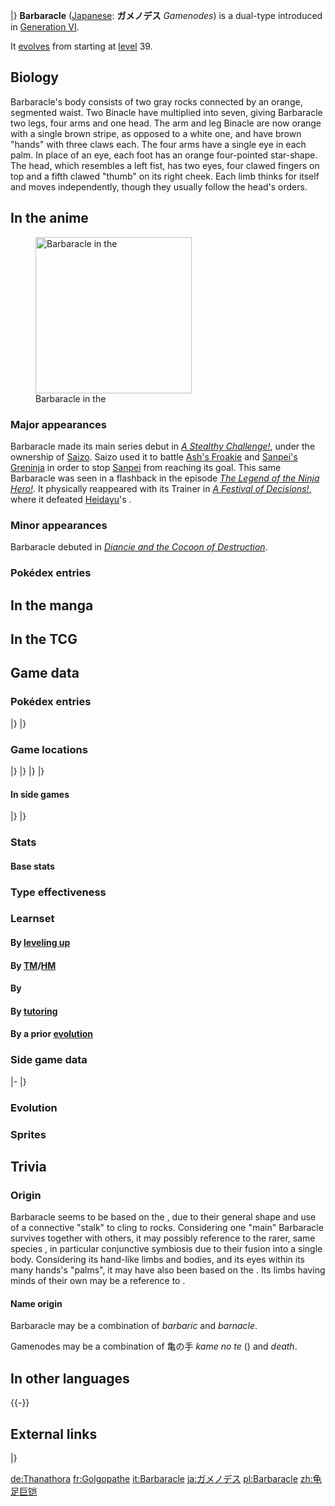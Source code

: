 {{PokémonPrevNext/Head|type=Rock|type2=Water}}
{{PokémonPrevNext/Pokémon|type=Rock|prevnum=688|prev=Binacle|nextnum=690|next=Skrelp}}
|}
{{Pokémon Infobox
|name=Barbaracle
|jname=ガメノデス
|jtranslit=Gamenodesu
|tmname=Gamenodes
|image=689Barbaracle.png
|category=Collective
|typebox=1
|type1=Rock
|type2=Water
|abilityn=d
|ability1=Sniper
|ability2=Tough Claws
|abilityd=Pickpocket
|ndex=689
|karea=Coastal
|kdex=022
|height-ftin=4'03"
|height-m=1.3
|weight-lbs=211.6	
|weight-kg=96.0
|egggroupn=1
|egggroup1=Water 3
|gendercode=127
|eggcycles=20
|evtotal=2
|evat=2
|expyield=175
|lv100exp=1,000,000
|color=Brown
|catchrate=45
|body=11
|pokefordex=barbaracle
|generation=6
|friendship=70
}}
'''Barbaracle''' ([[List of Japanese Pokémon names|Japanese]]: '''ガメノデス''' ''Gamenodes'') is a dual-type {{2t|Rock|Water}} {{OBP|Pokémon|species}} introduced in [[Generation VI]].

It [[evolution|evolves]] from {{p|Binacle}} starting at [[level]] 39.

==Biology==
Barbaracle's body consists of two gray rocks connected by an orange, segmented waist. Two Binacle have multiplied into seven, giving Barbaracle two legs, four arms and one head. The arm and leg Binacle are now orange with a single brown stripe, as opposed to a white one, and have brown "hands" with three claws each. The four arms have a single eye in each palm. In place of an eye, each foot has an orange four-pointed star-shape. The head, which resembles a left fist, has two eyes, four clawed fingers on top and a fifth clawed "thumb" on its right cheek. Each limb thinks for itself and moves independently, though they usually follow the head's orders.

==In the anime==
[[File:Saizo Barbaracle.png|thumb|left|250px|Barbaracle in the {{pkmn|anime}}]]
===Major appearances===
Barbaracle made its main series debut in ''[[XY052|A Stealthy Challenge!]]'', under the ownership of [[Saizo]]. Saizo used it to battle [[Ash's Froakie]] and [[Sanpei's Greninja]] in order to stop [[Sanpei]] from reaching its goal. This same Barbaracle was seen in a flashback in the episode ''[[XY099|The Legend of the Ninja Hero!]]''. It physically reappeared with its Trainer in ''[[XY100|A Festival of Decisions!]]'', where it defeated [[Heidayu]]'s {{p|Bisharp}}.

===Minor appearances===
Barbaracle debuted in ''[[M17|Diancie and the Cocoon of Destruction]]''.

===Pokédex entries===
{{Animedexheader|Kalos}}
{{Animedexbody|XY052|Barbaracle|Ash's Pokédex|Barbaracle, the Collective Pokémon. Barbaracle's limbs can move independently on each other, but they usually follow the head's commands.}}
{{Animedexfooter/Pokémon|''XY''|Kalos}}

==In the manga==

==In the TCG==
{{main|Barbaracle (TCG)}}

==Game data==
===Pokédex entries===
{{Dex/Header|type=rock|type2=water}}
{{Dex/NA|gen=VI}}
{{Dex/Gen|gen=VI}}
{{Dex/Entry1|v=X|t=FFF|entry=When they evolve, two {{p|Binacle}} multiply into seven. They fight with the power of seven Binacle.}}
{{Dex/Entry1|v=Y|entry=Barbaracle's legs and hands have minds of their own, and they will move independently. But they usually follow the head's orders.}}
{{Dex/Entry1|v=Omega Ruby|t=FFF|entry=When they evolve, two {{p|Binacle}} multiply into seven. They fight with the power of seven Binacle.}}
{{Dex/Entry1|v=Alpha Sapphire|t=FFF|entry=Barbaracle's legs and hands have minds of their own, and they will move independently. But they usually follow the head's orders.}}
|}
|}
{{Dex/Footer}}

===Game locations===
{{Availability/Header|type=rock|type2=water}}
{{Availability/NA|gen=VI}}
{{Availability/Gen|gen=VI}}
{{Availability/Entry2|v=X|v2=Y|t=FFF|area=[[Friend Safari]] ([[Friend Safari#Rock-type Safari|Rock]])}}
{{Availability/Entry2||v=Omega Ruby|v2=Alpha Sapphire||t=FFF|t2=FFF|area=[[Evolution|Evolve]] {{p|Binacle}}}}
|}
|}
{{Availability/Gen|gen=VII}}
{{Availability/Entry2/None|v=Sun|v2=Moon|area=[[Trade]]}}
{{Availability/Entry2|v=Ultra Sun|v2=Ultra Moon|area=[[Ultra Space Wilds]] ({{DL|Ultra Space Wilds|Water World}})}}
|}
|}
{{Availability/Footer}}

====In side games====
{{Availability/Header|type=Rock|type2=Water}}
{{Availability/NA|gen=VI}}
{{Availability/Gen|gen=VI}}
{{Availability/Entry1|1|v=Battle Trozei|color={{defense color}}|area=[[Blade-and-Shield Path#Stage 4|Blade-and-Shield Path: Stage 4]]}}
{{Availability/Entry1|1|v=Shuffle|color={{beauty color}}|area=[[Violeta Palace|Violeta Palace: Stage 366]]}}
{{Availability/Entry1|1|v=Rumble World|color={{fire color}}|area=[[Legend Terrain#Mineral Crust Hollow|Legend Terrain: Mineral Crust Hollow]] <small>(All Areas, Entrance Boss)</small>}}
|}
|}
{{Availability/Footer}}

===Stats===
====Base stats====
{{BaseStats
|type=Rock
|type2=Water
|HP=     72
|Attack= 105
|Defense=115
|SpAtk=  54
|SpDef=  86
|Speed=  68}}

===Type effectiveness===
{{TypeEffectiveness
|type1=rock
|type2=water
|Normal=   50
|Flying=   50
|Fighting=200
|Ground=  200
|Rock=    100
|Bug=     100
|Poison=   50
|Ghost=   100
|Steel=   100
|Fire=     25
|Water=   100
|Grass=   400
|Electric=200
|Psychic= 100
|Ice=      50
|Dragon=  100
|Dark=    100
|Fairy=100}}

===Learnset===
====By [[Level|leveling up]]====
{{learnlist/levelh/7|Barbaracle|Rock|Water|6}}
{{learnlist/level7|1|Skull Bash|Normal|Physical|130|100|10}}
{{learnlist/level7|1|Stone Edge|Rock|Physical|100|80|5||'''}}
{{learnlist/level7|1|Shell Smash|Normal|Status|&mdash;|&mdash;|15}}
{{learnlist/level7|1|Scratch|Normal|Physical|40|100|35}}
{{learnlist/level7|1|Sand Attack|Ground|Status|&mdash;|100|15}}
{{learnlist/level7|1|Water Gun|Water|Special|40|100|25||'''}}
{{learnlist/level7|4|Water Gun|Water|Special|40|100|25||'''}}
{{learnlist/level7|7|Withdraw|Water|Status|&mdash;|&mdash;|40}}
{{learnlist/level7|10|Fury Swipes|Normal|Physical|18|80|15}}
{{learnlist/level7|13|Slash|Normal|Physical|70|100|20}}
{{learnlist/level7|18|Mud-Slap|Ground|Special|20|100|10}}
{{learnlist/level7|20|Clamp|Water|Physical|35|85|15||'''}}
{{learnlist/level7|24|Rock Polish|Rock|Status|&mdash;|&mdash;|20}}
{{learnlist/level7|28|Ancient Power|Rock|Special|60|100|5||'''}}
{{learnlist/level7|32|Hone Claws|Dark|Status|&mdash;|&mdash;|15}}
{{learnlist/level7|37|Fury Cutter|Bug|Physical|40|95|20}}
{{learnlist/level7|44|Night Slash|Dark|Physical|70|100|15}}
{{learnlist/level7|48|Razor Shell|Water|Physical|75|95|10||'''}}
{{learnlist/level7|55|Cross Chop|Fighting|Physical|100|80|5}}
{{learnlist/level7|60|Stone Edge|Rock|Physical|100|80|5||'''}}
{{learnlist/level7|65|Skull Bash|Normal|Physical|130|100|10}}
{{learnlist/levelf/7|Barbaracle|Rock|Water|6}}

====By [[TM]]/[[HM]]====
{{learnlist/tmh/7|Barbaracle|Rock|Water|6}}
{{learnlist/tm7|TM02|Dragon Claw|Dragon|Physical|80|100|15}}
{{learnlist/tm7|TM06|Toxic|Poison|Status|&mdash;|90|10}}
{{learnlist/tm7|TM08|Bulk Up|Fighting|Status|&mdash;|&mdash;|20}}
{{learnlist/tm7|TM10|Hidden Power|Normal|Special|60|100|15}}
{{learnlist/tm7|TM12|Taunt|Dark|Status|&mdash;|100|20}}
{{learnlist/tm7|TM13|Ice Beam|Ice|Special|90|100|10}}
{{learnlist/tm7|TM14|Blizzard|Ice|Special|110|70|5}}
{{learnlist/tm7|TM15|Hyper Beam|Normal|Special|150|90|5}}
{{learnlist/tm7|TM17|Protect|Normal|Status|&mdash;|&mdash;|10}}
{{learnlist/tm7|TM18|Rain Dance|Water|Status|&mdash;|&mdash;|5}}
{{learnlist/tm7|TM20|Safeguard|Normal|Status|&mdash;|&mdash;|25}}
{{learnlist/tm7|TM21|Frustration|Normal|Physical|&mdash;|100|20}}
{{learnlist/tm7|TM23|Smack Down|Rock|Physical|50|100|15||'''}}
{{learnlist/tm7|TM26|Earthquake|Ground|Physical|100|100|10}}
{{learnlist/tm7|TM27|Return|Normal|Physical|&mdash;|100|20}}
{{learnlist/tm7|TM31|Brick Break|Fighting|Physical|75|100|15}}
{{learnlist/tm7|TM32|Double Team|Normal|Status|&mdash;|&mdash;|15}}
{{learnlist/tm7|TM34|Sludge Wave|Poison|Special|95|100|10}}
{{learnlist/tm7|TM36|Sludge Bomb|Poison|Special|90|100|10}}
{{learnlist/tm7|TM37|Sandstorm|Rock|Status|&mdash;|&mdash;|10}}
{{learnlist/tm7|TM39|Rock Tomb|Rock|Physical|60|95|15||'''}}
{{learnlist/tm7|TM40|Aerial Ace|Flying|Physical|60|&mdash;|20}}
{{learnlist/tm7|TM41|Torment|Dark|Status|&mdash;|100|15}}
{{learnlist/tm7|TM42|Facade|Normal|Physical|70|100|20}}
{{learnlist/tm7|TM44|Rest|Psychic|Status|&mdash;|&mdash;|10}}
{{learnlist/tm7|TM45|Attract|Normal|Status|&mdash;|100|15}}
{{learnlist/tm7|TM46|Thief|Dark|Physical|60|100|25}}
{{learnlist/tm7|TM48|Round|Normal|Special|60|100|15}}
{{learnlist/tm7|TM52|Focus Blast|Fighting|Special|120|70|5}}
{{learnlist/tm7|TM54|False Swipe|Normal|Physical|40|100|40}}
{{learnlist/tm7|TM55|Scald|Water|Special|80|100|15||'''}}
{{learnlist/tm7|TM56|Fling|Dark|Physical|&mdash;|100|10}}
{{learnlist/tm7|TM59|Brutal Swing|Dark|Physical|60|100|20}}
{{learnlist/tm7|TM63|Embargo|Dark|Status|&mdash;|100|15}}
{{learnlist/tm7|TM65|Shadow Claw|Ghost|Physical|70|100|15}}
{{learnlist/tm7|TM66|Payback|Dark|Physical|50|100|10}}
{{learnlist/tm7|TM68|Giga Impact|Normal|Physical|150|90|5}}
{{learnlist/tm7|TM69|Rock Polish|Rock|Status|&mdash;|&mdash;|20}}
{{learnlist/tm7|TM71|Stone Edge|Rock|Physical|100|80|5||'''}}
{{learnlist/tm7|TM75|Swords Dance|Normal|Status|&mdash;|&mdash;|20}}
{{learnlist/tm7|TM78|Bulldoze|Ground|Physical|60|100|20}}
{{learnlist/tm7|TM80|Rock Slide|Rock|Physical|75|90|10||'''}}
{{learnlist/tm7|TM81|X-Scissor|Bug|Physical|80|100|15}}
{{learnlist/tm7|TM83|Infestation|Bug|Special|20|100|20}}
{{learnlist/tm7|TM84|Poison Jab|Poison|Physical|80|100|20}}
{{learnlist/tm7|TM86|Grass Knot|Grass|Special|&mdash;|100|20}}
{{learnlist/tm7|TM87|Swagger|Normal|Status|&mdash;|85|15}}
{{learnlist/tm7|TM88|Sleep Talk|Normal|Status|&mdash;|&mdash;|10}}
{{learnlist/tm7|TM90|Substitute|Normal|Status|&mdash;|&mdash;|10}}
{{learnlist/tm7|TM94|Surf|Water|Special|90|100|15||'''}}
{{learnlist/tm7|TM96|Nature Power|Normal|Status|&mdash;|&mdash;|20}}
{{learnlist/tm7|TM100|Confide|Normal|Status|&mdash;|&mdash;|20}}
{{learnlist/tmf/7|Barbaracle|Rock|Water|6}}

====By {{pkmn|breeding}}====
{{learnlist/breedh/7|Barbaracle|Rock|Water|6}}
{{learnlist/breed7|{{MSP|692|Clauncher}}|Helping Hand|Normal|Status|&mdash;|&mdash;|20|*}}
{{learnlist/breed7|{{MSP|341|Corphish}}|Switcheroo|Dark|Status|&mdash;|100|10|*}}
{{learnlist/breed7|{{MSP|138|Omanyte}}{{MSP|139|Omastar}}|Tickle|Normal|Status|&mdash;|100|20}}
{{learnlist/breed7|{{MSP|692|Clauncher}}{{MSP|693|Clawitzer}}|Water Sport|Water|Status|&mdash;|&mdash;|15}}
{{learnlist/breedf/7|Barbaracle|Rock|Water|6}}

====By [[Move Tutor|tutoring]]====
{{learnlist/tutorh/7|Barbaracle|Rock|Water|6}}
{{learnlist/tutor7|Dual Chop|Dragon|Physical|40|90|15|||no|yes}}
{{learnlist/tutor7|Earth Power|Ground|Special|90|100|10|||no|yes}}
{{learnlist/tutor7|Endeavor|Normal|Physical|—|100|5|||no|yes}}
{{learnlist/tutor7|Helping Hand|Normal|Status|—|—|20|||no|yes}}
{{learnlist/tutor7|Icy Wind|Ice|Special|55|95|15|||no|yes}}
{{learnlist/tutor7|Iron Defense|Steel|Status|—|—|15|||no|yes}}
{{learnlist/tutor7|Laser Focus|Normal|Status|—|—|30|||no|yes}}
{{learnlist/tutor7|Liquidation|Water|Physical|85|100|10||'''|no|yes}}
{{learnlist/tutor7|Low Kick|Fighting|Physical|—|100|20|||no|yes}}
{{learnlist/tutor7|Snore|Normal|Special|50|100|15|||no|yes}}
{{learnlist/tutor7|Stealth Rock|Rock|Status|—|—|20|||no|yes}}
{{learnlist/tutor7|Superpower|Fighting|Physical|120|100|5|||no|yes}}
{{learnlist/tutor7|Water Pulse|Water|Special|60|100|20||'''|no|yes}}
{{learnlist/tutorf/7|Barbaracle|Rock|Water|6}}

====By a prior [[evolution]]====
{{learnlist/prevoh/7|Barbaracle|Rock|Water|6}}
{{learnlist/prevo7null}}
{{learnlist/prevof/7|Barbaracle|Rock|Water|6}}

===Side game data===
{{Spindata/Head|type=Rock|type2=Water}}
{{Template:Spindata/Battle Trozei|col=6|type=Rock|ndex=689
|power=2
}}
|-
{{Spindata/Shuffle|col=6|type=Rock|ndex=689|num=516
|min=70
|max=110
|raisemaxlevel=5
|skill=Crowd Control
|skilldesc=Increases damage when there are more Barbaracle in the puzzle area.
}}
|}

===Evolution===
{{Evobox-2
|type1=Rock
|type2=water
|pictype=art
|no1=688
|name1=Binacle
|type1-1=Rock
|type2-1=Water
|evo1={{bag|Rare Candy}}<br>{{color2|000|Level|Level 39}}
|no2=689
|name2=Barbaracle
|type1-2=Rock
|type2-2=Water}}

===Sprites===
{{Spritebox/Header|type=rock|type2=water}}
{{Spritebox/NA|gen=VI}}
{{Spritebox/6|ndex=689}}
{{Spritebox/7|ndex=689}}
{{Spritebox/Footer|689|Barbaracle}}

==Trivia==
===Origin===
Barbaracle seems to be based on the {{wp|goose barnacle}}, due to their general shape and use of a connective "stalk" to cling to rocks. Considering one "main" Barbaracle survives together with others, it may possibly reference to the rarer, same species {{wp|symbiosis}}, in particular conjunctive symbiosis due to their fusion into a single body. Considering its hand-like limbs and bodies, and its eyes within its many hands's "palms", it may have also been based on the {{wp|hamsa}}. Its limbs having minds of their own may be a reference to {{wp|alien hand syndrome}}.

====Name origin====
Barbaracle may be a combination of ''barbaric'' and ''barnacle''.

Gamenodes may be a combination of 亀の手 ''kame no te'' ({{wp|Capitulum mitella|Japanese goose barnacle}}) and ''death''.

==In other languages==
{{Other languages|type=rock|type2=water
|ja=ガメノデス ''Gamenodes''|jameaning=From {{tt|亀の手 ''kame no te''|barnacle}} and ''death''
|fr=Golgopathe|frmeaning=Possibly from ''{{tt|Golgotha|place of the skull}}'' and {{tt|πάθος ''pathos''|ancient Greek for pain}}
|es=Barbaracle|esmeaning=Same as English name
|de=Thanathora|demeaning=From ''{{wp|Thanatos}}'' and ''{{wp|Thoracica}}''
|it=Barbaracle|itmeaning=Same as English name
|ko=거북손데스 ''Geoboksondeseu''|komeaning=From {{tt|거북손 ''geobokson''|Japanese goose barnacle}} and ''death''
|zh_cmn=龜足巨鎧 ''Guīzújùkǎi''|zh_cmnmeaning=From {{tt|龜足 ''guīzú''|Japanese goose barnacle}}, {{tt|巨鎧 ''jùkǎi''|giant armor}}, and {{wp|Goose barnacle#Taxonomy|{{tt|鎧茗荷科 ''Kǎimínghé-kē''|Scalpellidae}}}}
|zh_yue=龜足巨鎧 ''Gwāijūkgeuihhói''|zh_yuemeaning=From {{tt|龜足 ''gwāijūk''|Japanese goose barnacle}} and {{tt|巨鎧 ''geuihhói''|giant armor}}, and {{wp|Goose barnacle#Taxonomy|{{tt|鎧茗荷科 ''Hóimíhnghoh-fō''|Scalpellidae}}}}
|hi=बारबारेकल ''Barbaracle''|himeaning=Transcription of English name
|ru=Барберакл ''Barberakl''|rumeaning=Transcription of English name
}}
{{-}}

==External links==

{{PokémonPrevNext/Head|type=Rock|type2=Water}}
{{PokémonPrevNext/Pokémon|type=Rock|prevnum=688|prev=Binacle|nextnum=690|next=Skrelp}}
|}
{{Project Pokédex notice}}

[[de:Thanathora]]
[[fr:Golgopathe]]
[[it:Barbaracle]]
[[ja:ガメノデス]]
[[pl:Barbaracle]]
[[zh:龟足巨铠]]